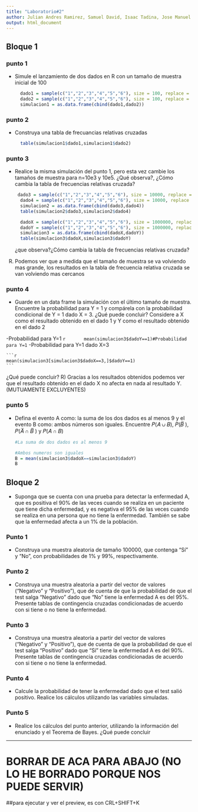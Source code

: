 ```yaml
---
title: "Laboratorio#2"
author: Julian Andres Ramirez, Samuel David, Isaac Tadina, Jose Manuel Fonseca, Juan Jose Sanchez
output: html_document
---
```


## Bloque 1

### punto 1

-   Simule el lanzamiento de dos dados en R con un tamaño de muestra inicial de 100

    ```r
      dado1 = sample(c("1","2","3","4","5","6"), size = 100, replace = TRUE)
      dado2 = sample(c("1","2","3","4","5","6"), size = 100, replace = TRUE)
      simulacion1 = as.data.frame(cbind(dado1,dado2))
    ```

### punto 2

-   Construya una tabla de frecuancias relativas cruzadas

    ```r
      table(simulacion1$dado1,simulacion1$dado2)
    ```

### punto 3

-   Realice la misma simulación del punto 1, pero esta vez cambie los tamaños de muestra para n=10e3 y 10e5. ¿Qué observa?, ¿Cómo cambia la tabla de frecuencias relativas cruzada?

    ```r
    
    
     dado3 = sample(c("1","2","3","4","5","6"), size = 10000, replace = TRUE)
      dado4 = sample(c("1","2","3","4","5","6"), size = 10000, replace = TRUE)
      simulacion2 = as.data.frame(cbind(dado3,dado4))
      table(simulacion2$dado3,simulacion2$dado4)
    ```
    ```r
      dadoX = sample(c("1","2","3","4","5","6"), size = 1000000, replace = TRUE)
      dadoY = sample(c("1","2","3","4","5","6"), size = 1000000, replace = TRUE)
      simulacion3 = as.data.frame(cbind(dadoX,dadoY))
      table(simulacion3$dadoX,simulacion3$dadoY)
    ```  
   ¿que observa?¿Cómo cambia la tabla de frecuencias relativas cruzada?
  R) Podemos ver que a medida que el tamaño de muestra se va volviendo mas grande, los resultados en la tabla de frecuencia relativa cruzada se van volviendo mas cercanos
    
    


### punto 4

-   Guarde en un data frame la simulación con el último tamaño de muestra. Encuentre la probabilidad para Y = 1 y compárela con la probabilidad condicional de Y = 1 dado X = 3. ¿Qué puede concluir? Considere a X como el resultado obtenido en el dado 1 y Y como el resultado obtenido en el dado 2

-Probabilidad para Y=1
    ```r
      mean(simulacion3$dadoY==1)#Probabilidad para Y=1
    ```
-Probabilidad para Y=1 dado X=3

    ```r
    mean(simulacion3[simulacion3$dadoX==3,]$dadoY==1)
    ```
  ¿Qué puede concluir?
  R) Gracias a los resultados obtenidos podemos ver que el resultado obtenido en el dado X no afecta en nada al resultado Y. (MUTUAMENTE EXCLUYENTES)

### punto 5

-   Defina el evento A como: la suma de los dos dados es al menos 9 y el evento B como: ambos números son iguales. Encuentre 𝑃(𝐴 ∪ 𝐵), 𝑃(𝐵̅ ), 𝑃(𝐴̅ ∩ 𝐵̅ ) y 𝑃(𝐴 ∩ 𝐵)

    ```r
    #La suma de dos dados es al menos 9
    ```
    ```r
    #Ambos numeros son iguales
    B = mean(simulacion3$dadoX==simulacion3$dadoY)
    B
    ```

## Bloque 2

-   Suponga que se cuenta con una prueba para detectar la enfermedad A, que es positiva el 90% de las veces cuando se realiza en un paciente que tiene dicha enfermedad, y es negativa el 95% de las veces cuando se realiza en una persona que no tiene la enfermedad. También se sabe que la enfermedad afecta a un 1% de la población.

### Punto 1
-   Construya una muestra aleatoria de tamaño 100000, que contenga “Sí” y “No”, con probabilidades de 1% y 99%, respectivamente.

### Punto 2
-   Construya una muestra aleatoria a partir del vector de valores (“Negativo” y “Positivo”), que de
cuenta de que la probabilidad de que el test salga “Negativo” dado que “No” tiene la
enfermedad A es del 95%. Presente tablas de contingencia cruzadas condicionadas de acuerdo
con si tiene o no tiene la enfermedad.

### Punto 3
-   Construya una muestra aleatoria a partir del vector de valores (“Negativo” y “Positivo”), que de
cuenta de que la probabilidad de que el test salga “Positivo” dado que “Sí” tiene la enfermedad
A es del 90%. Presente tablas de contingencia cruzadas condicionadas de acuerdo con si tiene o
no tiene la enfermedad.

### Punto 4
-   Calcule la probabilidad de tener la enfermedad dado que el test salió positivo. Realice los
cálculos utilizando las variables simuladas.

### Punto 5
-   Realice los cálculos del punto anterior, utilizando la información del enunciado y el Teorema de
Bayes. ¿Qué puede concluir








------------------------------------------------------------------------

# BORRAR DE ACA PARA ABAJO (NO LO HE BORRADO PORQUE NOS PUEDE SERVIR)

##para ejecutar y ver el preview, es con CRL+SHIFT+K

